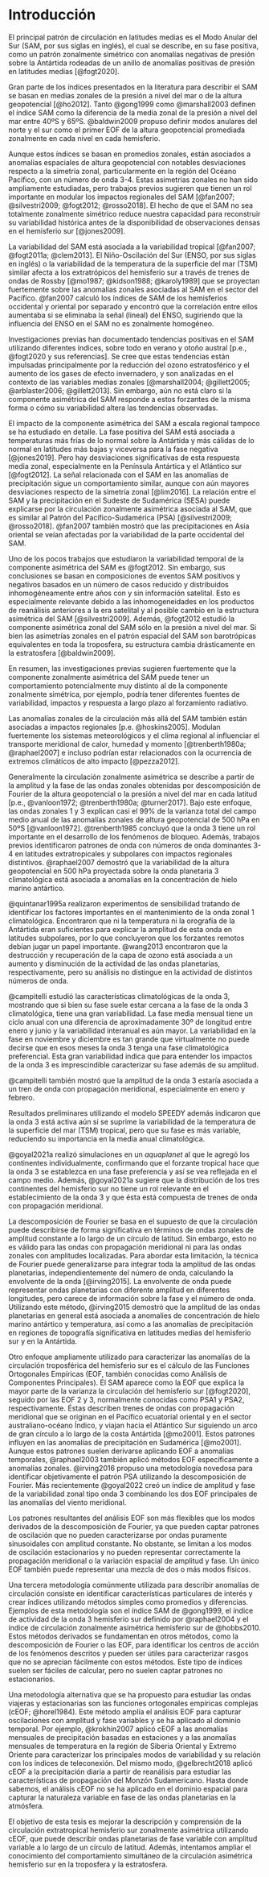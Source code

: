 # Introducción

El principal patrón de circulación en latitudes medias es el Modo Anular del Sur (SAM, por sus siglas en inglés), el cual se describe, en su fase positiva, como un patrón zonalmente simétrico con anomalías negativas de presión sobre la Antártida rodeadas de un anillo de anomalías positivas de presión en latitudes medias [@fogt2020].

Gran parte de los índices presentados en la literatura para describir el SAM se basan en medias zonales de la presión a nivel del mar o de la altura geopotencial [@ho2012].
Tanto @gong1999 como @marshall2003 definen el índice SAM como la diferencia de la media zonal de la presión a nivel del mar entre 40ºS y 65ºS.
@baldwin2009 propuso definir modos anulares del norte y el sur como el primer EOF de la altura geopotencial promediada zonalmente en cada nivel en cada hemisferio.

Aunque estos índices se basan en promedios zonales, están asociados a anomalías espaciales de altura geopotencial con notables desviaciones respecto a la simetría zonal, particularmente en la región del Océano Pacífico, con un número de onda 3-4.
Estas asimetrías zonales no han sido ampliamente estudiadas, pero trabajos previos sugieren que tienen un rol importante en modular los impactos regionales del SAM [@fan2007; @silvestri2009; @fogt2012; @rosso2018].
El hecho de que el SAM no sea totalmente zonalmente simétrico reduce nuestra capacidad para reconstruir su variabilidad histórica antes de la disponibilidad de observaciones densas en el hemisferio sur [@jones2009].

La variabilidad del SAM está asociada a la variabilidad tropical [@fan2007; @fogt2011a; @clem2013].
El Niño-Oscilación del Sur (ENSO, por sus siglas en inglés) o la variabilidad de la temperatura de la superficie del mar (TSM) similar afecta a los extratrópicos del hemisferio sur a través de trenes de ondas de Rossby [@mo1987; @kidson1988; @karoly1989] que se proyectan fuertemente sobre las anomalías zonales asociadas al SAM en el sector del Pacífico.
@fan2007 calculó los índices de SAM de los hemisferios occidental y oriental por separado y encontró que la correlación entre ellos aumentaba si se eliminaba la señal (lineal) del ENSO, sugiriendo que la influencia del ENSO en el SAM no es zonalmente homogéneo.

Investigaciones previas han documentado tendencias positivas en el SAM utilizando diferentes índices, sobre todo en verano y otoño austral [p.e., @fogt2020 y sus referencias].
Se cree que estas tendencias están impulsadas principalmente por la reducción del ozono estratosférico y el aumento de los gases de efecto invernadero, y son analizadas en el contexto de las variables medias zonales [@marshall2004; @gillett2005; @arblaster2006; @gillett2013].
Sin embargo, aún no está claro si la componente asimétrica del SAM responde a estos forzantes de la misma forma o cómo su variabilidad altera las tendencias observadas.

El impacto de la componente asimétrica del SAM a escala regional tampoco se ha estudiado en detalle.
La fase positiva del SAM está asociada a temperaturas más frías de lo normal sobre la Antártida y más cálidas de lo normal en latitudes más bajas y viceversa para la fase negativa [@jones2019].
Pero hay desviaciones significativas de esta respuesta media zonal, especialmente en la Península Antártica y el Atlántico sur [@fogt2012].
La señal relacionada con el SAM en las anomalías de precipitación sigue un comportamiento similar, aunque con aún mayores desviaciones respecto de la simetría zonal [@lim2016].
La relación entre el SAM y la precipitación en el Sudeste de Sudamérica (SESA) puede explicarse por la circulación zonalmente asimétrica asociada al SAM, que es similar al Patrón del Pacífico-Sudamérica (PSA) [@silvestri2009; @rosso2018].
@fan2007 también mostró que las precipitaciones en Asia oriental se veían afectadas por la variabilidad de la parte occidental del SAM.

Uno de los pocos trabajos que estudiaron la variabilidad temporal de la componente asimétrica del SAM es @fogt2012.
Sin embargo, sus conclusiones se basan en composiciones de eventos SAM positivos y negativos basados en un número de casos reducido y distribuidos inhomogéneamente entre años con y sin información satelital.
Esto es especialmente relevante debido a las inhomogeneidades en los productos de reanálisis anteriores a la era satelital y al posible cambio en la estructura asimétrica del SAM [@silvestri2009].
Además, @fogt2012 estudió la componente asimétrica zonal del SAM sólo en la presión a nivel del mar.
Si bien las asimetrías zonales en el patrón espacial del SAM son barotrópicas equivalentes en toda la troposfera, su estructura cambia drásticamente en la estratosfera [@baldwin2009].

En resumen, las investigaciones previas sugieren fuertemente que la componente zonalmente asimétrica del SAM puede tener un comportamiento potencialmente muy distinto al de la componente zonalmente simétrica, por ejemplo, podría tener diferentes fuentes de variabilidad, impactos y respuesta a largo plazo al forzamiento radiativo.

Las anomalías zonales de la circulación más allá del SAM también están asociadas a impactos regionales [p.e. @hoskins2005].
Modulan fuertemente los sistemas meteorológicos y el clima regional al influenciar el transporte meridional de calor, humedad y momento [@trenberth1980a; @raphael2007] e incluso podrían estar relacionados con la ocurrencia de extremos climáticos de alto impacto [@pezza2012].

Generalmente la circulación zonalmente asimétrica se describe a partir de la amplitud y la fase de las ondas zonales obtenidas por descomposición de Fourier de la altura geopotencial o la presión a nivel del mar en cada latitud [p.e., @vanloon1972; @trenberth1980a; @turner2017].
Bajo este enfoque, las ondas zonales 1 y 3 explican casi el 99% de la varianza total del campo medio anual de las anomalías zonales de altura geopotencial de 500 hPa en 50ºS [@vanloon1972].
@trenberth1985 concluyó que la onda 3 tiene un rol importante en el desarrollo de los fenómenos de bloqueo.
Además, trabajos previos identificaron patrones de onda con números de onda dominantes 3-4 en latitudes extratropicales y subpolares con impactos regionales distintivos.
@raphael2007 demostró que la variabilidad de la altura geopotencial en 500 hPa proyectada sobre la onda planetaria 3 climatológica está asociada a anomalías en la concentración de hielo marino antártico.

@quintanar1995a realizaron experimentos de sensibilidad tratando de identificar los factores importantes en el mantenimiento de la onda zonal 1 climatológica.
Encontraron que ni la temperatura ni la orografía de la Antártida eran suficientes para explicar la amplitud de esta onda en latitudes subpolares, por lo que concluyeron que los forzantes remotos debían jugar un papel importante.
@wang2013 encontraron que la destrucción y recuperación de la capa de ozono está asociada a un aumento y disminución de la actividad de las ondas planetarias, respectivamente, pero su análisis no distingue en la actividad de distintos números de onda.

@campitelli estudió las características climatológicas de la onda 3, mostrando que si bien su fase suele estar cercana a la fase de la onda 3 climatológica, tiene una gran variabilidad.
La fase media mensual tiene un ciclo anual con una diferencia de aproximadamente 30º de longitud entre enero y junio y la variabilidad interanual es aún mayor.
La variabilidad en la fase en noviembre y diciembre es tan grande que virtualmente no puede decirse que en esos meses la onda 3 tenga una fase climatológica preferencial.
Esta gran variabilidad indica que para entender los impactos de la onda 3 es imprescindible caracterizar su fase además de su amplitud.

@campitelli también mostró que la amplitud de la onda 3 estaría asociada a un tren de onda con propagación meridional, especialmente en enero y febrero.

Resultados preliminares utilizando el modelo SPEEDY además indicaron que la onda 3 está activa aún si se suprime la variabilidad de la temperatura de la superficie del mar (TSM) tropical, pero que su fase es más variable, reduciendo su importancia en la media anual climatológica.

@goyal2021a realizó simulaciones en un *aquaplanet* al que le agregó los continentes individualmente, confirmando que el forzante tropical hace que la onda 3 se establezca en una fase preferencia y así se vea reflejada en el campo medio.
Además, @goyal2021a sugiere que la distribución de los tres continentes del hemisferio sur no tiene un rol relevante en el establecimiento de la onda 3 y que ésta está compuesta de trenes de onda con propagación meridional.

La descomposición de Fourier se basa en el supuesto de que la circulación puede describirse de forma significativa en términos de ondas zonales de amplitud constante a lo largo de un círculo de latitud.
Sin embargo, esto no es válido para las ondas con propagación meridional ni para las ondas zonales con amplitudes localizadas.
Para abordar esta limitación, la técnica de Fourier puede generalizarse para integrar toda la amplitud de las ondas planetarias, independientemente del número de onda, calculando la envolvente de la onda [@irving2015].
La envolvente de onda puede representar ondas planetarias con diferente amplitud en diferentes longitudes, pero carece de información sobre la fase y el número de onda.
Utilizando este método, @irving2015 demostró que la amplitud de las ondas planetarias en general está asociada a anomalies de concentración de hielo marino antártico y temperatura, así como a las anomalías de precipitación en regiones de topografía significativa en latitudes medias del hemisferio sur y en la Antártida.

Otro enfoque ampliamente utilizado para caracterizar las anomalías de la circulación troposférica del hemisferio sur es el cálculo de las Funciones Ortogonales Empíricas (EOF, también conocidas como Análisis de Componentes Principales).
El SAM aparece como la EOF que explica la mayor parte de la varianza la circulación del hemisferio sur [@fogt2020], seguido por las EOF 2 y 3, normalmente conocidas como PSA1 y PSA2, respectivamente.
Éstas describen trenes de ondas con propagación meridional que se originan en el Pacífico ecuatorial oriental y en el sector australiano-océano Índico, y viajan hacia el Atlántico Sur siguiendo un arco de gran círculo a lo largo de la costa Antártida [@mo2001].
Estos patrones influyen en las anomalías de precipitación en Sudamérica [@mo2001].
Aunque estos patrones suelen derivarse aplicando EOF a anomalías temporales, @raphael2003 también aplicó métodos EOF específicamente a anomalías zonales.
@irving2016 propuso una metodología novedosa para identificar objetivamente el patrón PSA utilizando la descomposición de Fourier.
Más recientemente @goyal2022 creó un índice de amplitud y fase de la variabilidad zonal tipo onda 3 combinando los dos EOF principales de las anomalías del viento meridional.

Los patrones resultantes del análisis EOF son más flexibles que los modos derivados de la descomposición de Fourier, ya que pueden captar patrones de oscilación que no pueden caracterizarse por ondas puramente sinusoidales con amplitud constante.
No obstante, se limitan a los modos de oscilación estacionarios y no pueden representar correctamente la propagación meridional o la variación espacial de amplitud y fase.
Un único EOF también puede representar una mezcla de dos o más modos físicos.

Una tercera metodología comúnmente utilizada para describir anomalías de circulación consiste en identificar características particulares de interés y crear índices utilizando métodos simples como promedios y diferencias.
Ejemplos de esta metodología son el índice SAM de @gong1999, el índice de actividad de la onda 3 hemisferio sur definido por @raphael2004 y el índice de circulación zonalmente asimétrica hemisferio sur de @hobbs2010.
Estos métodos derivados se fundamentan en otros métodos, como la descomposición de Fourier o las EOF, para identificar los centros de acción de los fenómenos descritos y pueden ser útiles para caracterizar rasgos que no se aprecian fácilmente con estos métodos.
Este tipo de índices suelen ser fáciles de calcular, pero no suelen captar patrones no estacionarios.

Una metodología alternativa que se ha propuesto para estudiar las ondas viajeras y estacionarias son las funciones ortogonales empíricas complejas (cEOF; @horel1984).
Este método amplía el análisis EOF para capturar oscilaciones con amplitud y fase variables y se ha aplicado al dominio temporal.
Por ejemplo, @krokhin2007 aplicó cEOF a las anomalías mensuales de precipitación basadas en estaciones y a las anomalías mensuales de temperatura en la región de Siberia Oriental y Extremo Oriente para caracterizar los principales modos de variabilidad y su relación con los índices de teleconexión.
Del mismo modo, @gelbrecht2018 aplicó cEOF a la precipitación diaria a partir de reanálisis para estudiar las características de propagación del Monzón Sudamericano.
Hasta donde sabemos, el análisis cEOF no se ha aplicado en el dominio espacial para capturar la naturaleza variable en fase de las ondas planetarias en la atmósfera.

El objetivo de esta tesis es mejorar la descripción y comprensión de la circulación extratropical hemisferio sur zonalmente asimétrica utilizando cEOF, que puede describir ondas planetarias de fase variable con amplitud variable a lo largo de un círculo de latitud.
Además, intentamos ampliar el conocimiento del comportamiento simultáneo de la circulación asimétrica hemisferio sur en la troposfera y la estratosfera.
